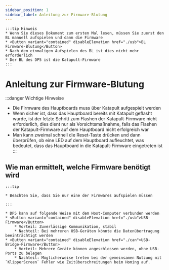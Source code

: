 ```yaml
---
sidebar_position: 1
sidebar_label: Anleitung zur Firmware-Blutung
---
```







    :::tip Hinweis
    * Wenn Sie dieses Dokument zum ersten Mal lesen, müssen Sie zuerst den BL manuell aufspielen und dann die Firmware
    * <Button variant="contained" disableElevation href="./usb">BL Firmware-Blutung</Button>
    * Nach dem einmaligen Aufspielen des BL ist dies nicht mehr erforderlich
    * Der BL des DP5 ist die Katapult-Firmware
    :::


# Anleitung zur Firmware-Blutung

:::danger Wichtige Hinweise
* Die Firmware des Hauptboards muss über Katapult aufgespielt werden
* Wenn sicher ist, dass das Hauptboard bereits mit Katapult geflasht wurde, ist der letzte Schritt zum Flashen der Katapult-Firmware nicht erforderlich, dies dient nur als Vorsichtsmaßnahme, falls das Flashen der Katapult-Firmware auf dem Hauptboard nicht erfolgreich war
* Man kann zweimal schnell die Reset-Taste drücken und dann überprüfen, ob eine LED auf dem Hauptboard aufleuchtet, was bedeutet, dass das Hauptboard in die Katapult-Firmware eingetreten ist
:::

## Wie man ermittelt, welche Firmware benötigt wird

    :::tip

    * Beachten Sie, dass Sie nur eine der Firmwares aufspielen müssen

    :::
    
    * DP5 kann auf folgende Weise mit dem Host-Computer verbunden werden
    * <Button variant="contained" disableElevation href="./usb">USB-Firmware</Button>
        * Vorteil: Zuverlässige Kommunikation, stabil
        * Nachteil: Bei mehreren USB-Geräten könnte die Datenübertragung beeinträchtigt werden
    * <Button variant="contained" disableElevation href="./can">USB-Bridge-Firmware</Button>
        * Vorteil: Mehrere Geräte können angeschlossen werden, ohne USB-Ports zu belegen
        * Nachteil: Möglicherweise treten bei der gemeinsamen Nutzung mit `KlipperScreen` Fehler wie Zeitüberschreitungen beim Homing auf.